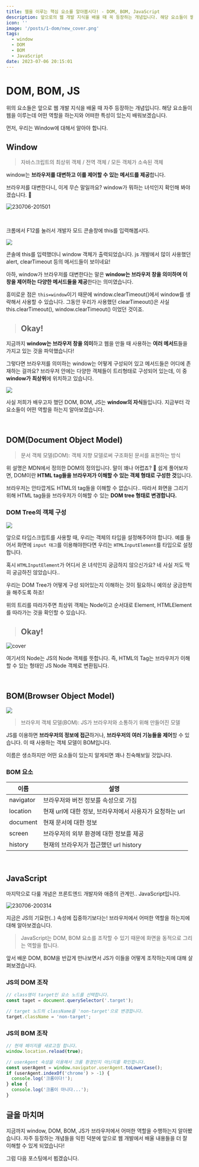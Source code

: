 ```yaml
---
title: 웹을 이루는 핵심 요소를 알아봅시다! - DOM, BOM, JavaScript
description: 앞으로의 웹 개발 지식을 배울 때 꼭 등장하는 개념입니다. 해당 요소들이 웹을 만드는데 어떻게 쓰이는지 알아봅시다!
icon: ''
image: '/posts/1-dom/new_cover.png'
tags:
  - window
  - DOM
  - BOM
  - JavaScript
date: 2023-07-06 20:15:01
---
```


# DOM, BOM, JS

위의 요소들은 앞으로 웹 개발 지식을 배울 때 자주 등장하는 개념입니다.
해당 요소들이 웹을 이루는데 어떤 역할을 하는지와 어떠한 특성이 있는지 배워보겠습니다.

먼저, 우리는 Window에 대해서 알아야 합니다.

## Window

> 자바스크립트의 최상위 객체 / 전역 객체 / 모든 객체가 소속된 객체

window는 **브라우저를 대변하고 이를 제어할 수 있는 메서드를 제공**합니다.

브라우저를 대변한다니, 이게 무슨 말일까요? window가 뭐하는 녀석인지 확인해 봐야겠습니다. 🧐

![230706-201501](/posts/1-dom/230706-201501.png)

<br />

크롬에서 F12를 눌러서 개발자 모드 콘솔창에 this를 입력해봅시다.

![](https://velog.velcdn.com/images/soopy368/post/b49c3b17-b668-4f97-aa65-0ed25d55bf14/image.png)

콘솔에 this를 입력했더니 window 객체가 출력되었습니다.
js 개발에서 많이 사용했던 alert, clearTimeout 등의 메서드들이 보이네요!

아하, window가 브라우저를 대변한다는 말은
**window는 브라우저 창을 의미하며 이 창을 제어하는 다양한 메서드들을 제공**한다는 의미였습니다.

흥미로운 점은 `this=window`이기 때문에 window.clearTimeout()에서 window를 생략해서 사용할 수 있습니다.
그동안 우리가 사용했던 clearTimeout()은 사실 this.clearTimeout(), window.clearTimeout() 이었던 것이죠.

> ## Okay!

지금까지 **window는 브라우저 창을 의미**하고 웹을 만들 때 사용하는 **여러 메서드**들을 가지고 있는 것을 파악했습니다!

그렇다면 브라우저를 의미하는 window는 어떻게 구성되어 있고 메서드들은 어디에 존재하는 걸까요?
브라우저 안에는 다양한 객체들이 트리형태로 구성되어 있는데, 이 중 **window가 최상위**에 위치하고 있습니다.

![](https://velog.velcdn.com/images/soopy368/post/7d285e93-3618-4921-a659-30cae6d40efd/image.png)

사실 저희가 배우고자 했던 DOM, BOM, JS는 **window의 자식**들입니다.
지금부터 각 요소들이 어떤 역할을 하는지 알아보겠습니다.

<br />

## DOM(Document Object Model)

> 문서 객체 모델(DOM): 객체 지향 모델로써 구조화된 문서를 표현하는 방식

위 설명은 MDN에서 정의한 DOM의 정의입니다. 말이 꽤나 어렵죠? 🤯
쉽게 풀어보자면, DOM이란 **HTML tag들을 브라우저가 이해할 수 있는 객체 형태로 구성한 것**입니다.

브라우저는 안타깝게도 HTML의 tag들을 이해할 수 없습니다..
따라서 화면을 그리기 위해 HTML tag들을 브라우저가 이해할 수 있는 **DOM tree 형태로 변경합니다.**

### DOM Tree의 객체 구성

![](https://velog.velcdn.com/images/soopy368/post/b9bfe36b-9d37-468c-92c8-6d7670a50673/image.png)

앞으로 타입스크립트를 사용할 때, 우리는 객체의 타입을 설정해주어야 합니다.
예를 들어서 화면에 `input 태그`를 이용해야한다면 우리는 `HTMLInputElement`를 타입으로 설정합니다.

혹시 `HTMLInputElement`가 어디서 온 녀석인지 궁금하지 않으신가요?
네 사실 저도 딱히 궁금하진 않았습니다..

우리는 DOM Tree가 어떻게 구성 되어있는지 이해하는 것이 필요하니 예의상 궁금한척을 해주도록 하죠!

위의 트리를 따라가주면 최상위 객체는 Node이고 순서대로 Element, HTMLElement를 따라가는 것을 확인할 수 있습니다.

> ## Okay!

![cover](/posts/1-dom/cover.png)

여기서의 Node는 JS의 Node 객체를 뜻합니다.
즉, HTML의 Tag는 브라우저가 이해할 수 있는 형태인 JS Node 객체로 변환됩니다.

<br />

## BOM(Browser Object Model)

![](https://velog.velcdn.com/images/soopy368/post/4929d568-a523-4e60-8471-727012e483b1/image.jpeg)

> 브라우저 객체 모델(BOM): JS가 브라우저와 소통하기 위해 만들어진 모델

JS를 이용하면 **브라우저의 정보에 접근**하거나, **브라우저의 여러 기능들을 제어**할 수 있습니다.
이 때 사용하는 객체 모델이 BOM입니다.

이름은 생소하지만 어떤 요소들이 있는지 알게되면 꽤나 친숙해보일 것입니다.

### BOM 요소

| 이름      | 설명                                                     |
| --------- | -------------------------------------------------------- |
| navigator | 브라우저와 버전 정보를 속성으로 가짐                     |
| location  | 현재 url에 대한 정보, 브라우저에서 사용자가 요청하는 url |
| document  | 현재 문서에 대한 정보                                    |
| screen    | 브라우저의 외부 환경에 대한 정보를 제공                  |
| history   | 현재의 브라우저가 접근했던 url history                   |

<br />

## JavaScript

마지막으로 다룰 개념은
프론트엔드 개발자와 애증의 관계인.. JavaScript입니다.

![230706-200314](/posts/1-dom/230706-200314.png)

지금은 JS의 기묘한(..) 속성에 집중하기보다는! 브라우저에서 어떠한 역할을 하는지에 대해 알아보겠습니다.

> JavaScript는 DOM, BOM 요소를 조작할 수 있기 때문에 화면을 동적으로 그리는 역할을 합니다.

앞서 배운 DOM, BOM을 반갑게 만나보면서 JS가 이들을 어떻게 조작하는지에 대해 살펴보겠습니다.

### JS의 DOM 조작

```javascript
// class명이 target인 요소 노드를 선택합니다.
const taget = document.querySelector('.target');

// target 노드의 className을 'non-target'으로 변경합니다.
target.className = 'non-target';
```

### JS의 BOM 조작

```javascript
// 현재 페이지를 새로고침 합니다.
window.location.reload(true);

// userAgent 속성을 이용해서 크롬 환경인지 아닌지를 확인합니다.
const userAgent = window.navigator.userAgent.toLowerCase();
if (userAgent.indexOf('chrome') > -1) {
  console.log('크롬이다!');
} else {
  console.log('크롬이 아니다...');
}
```

## 글을 마치며

지금까지 window, DOM, BOM, JS가 브라우저에서 어떠한 역할을 수행하는지 알아봤습니다.
자주 등장하는 개념들을 익힌 덕분에 앞으로 웹 개발에서 배울 내용들을 더 잘 이해할 수 있게 되었습니다!

그럼 다음 포스팅에서 뵙겠습니다.
